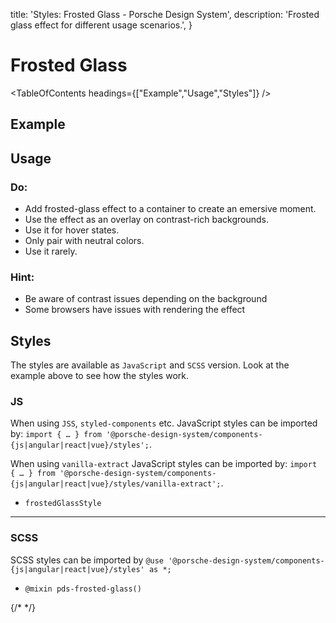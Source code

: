 
  title: 'Styles: Frosted Glass - Porsche Design System',
  description: 'Frosted glass effect for different usage scenarios.',
}

# Frosted Glass

<TableOfContents headings={["Example","Usage","Styles"]} />

## Example

<ComponentExample codeSample={stylesFrostedGlassExample} disableOpenInStackblitz={true} fixedBackgroundColor={themeLightBackgroundBase} />

## Usage

### Do:

- Add frosted-glass effect to a container to create an emersive moment.
- Use the effect as an overlay on contrast-rich backgrounds.
- Use it for hover states.
- Only pair with neutral colors.
- Use it rarely.

### Hint:

- Be aware of contrast issues depending on the background
- Some browsers have issues with rendering the effect

## Styles

The styles are available as `JavaScript` and `SCSS` version. Look at the example above to see how the styles work.

### JS

When using `JSS`, `styled-components` etc. JavaScript styles can be imported by:
`import { … } from '@porsche-design-system/components-{js|angular|react|vue}/styles';`.

When using `vanilla-extract` JavaScript styles can be imported by:
`import { … } from '@porsche-design-system/components-{js|angular|react|vue}/styles/vanilla-extract';`.

- `frostedGlassStyle`

---

### SCSS

SCSS styles can be imported by `@use '@porsche-design-system/components-{js|angular|react|vue}/styles' as *;`

- `@mixin pds-frosted-glass()`

{/* <script lang="ts">

  @Component({
  components: {
  ExampleStylesFrostedGlass
},
})
  codeExample = getStylesFrostedGlassCodeSamples();

  public mounted(): void {
  adjustSelectedFramework(this.codeExample);
}
}
</script> */}
